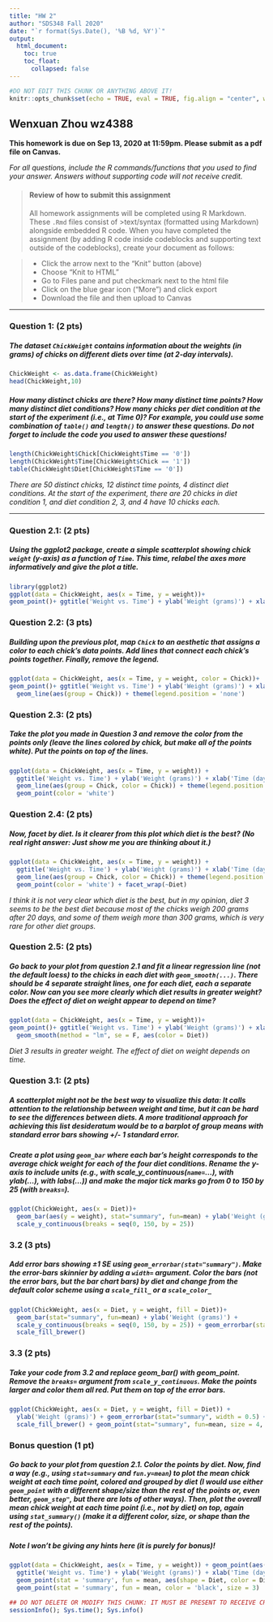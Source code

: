 ```yaml
---
title: "HW 2"
author: "SDS348 Fall 2020"
date: "`r format(Sys.Date(), '%B %d, %Y')`"
output:
  html_document:
    toc: true
    toc_float:
      collapsed: false
---
```


```r
#DO NOT EDIT THIS CHUNK OR ANYTHING ABOVE IT!
knitr::opts_chunk$set(echo = TRUE, eval = TRUE, fig.align = "center", warning = F, message = F, tidy=T, tidy.opts=list(width.cutoff=50))
```

## Wenxuan Zhou wz4388

**This homework is due on Sep 13, 2020 at 11:59pm. Please submit as a pdf file on Canvas.**

*For all questions, include the R commands/functions that you used to find your answer. Answers without supporting code will not receive credit.*

> #### Review of how to submit this assignment
>All homework assignments will be completed using R Markdown. These `.Rmd` files consist of >text/syntax (formatted using Markdown) alongside embedded R code. 
>When you have completed the assignment (by adding R code inside codeblocks and supporting text outside of the codeblocks), create your document as follows:

> - Click the arrow next to the "Knit" button (above) 
> - Choose "Knit to HTML"
> - Go to Files pane and put checkmark next to the html file
> - Click on the blue gear icon ("More") and click export
> - Download the file and then upload to Canvas

---

### Question 1: (2 pts)

##### The dataset `ChickWeight` contains information about the weights (in grams) of chicks on different diets over time (at 2-day intervals).

```R
ChickWeight <- as.data.frame(ChickWeight)
head(ChickWeight,10)
```

##### How many distinct chicks are there? How many distinct time points? How many distinct diet conditions? How many chicks per diet condition at the start of the experiment (i.e., at Time 0)? For example, you could use some combination of `table()` and `length()` to answer these questions. *Do not forget to include the code you used to answer these questions!*

```R
length(ChickWeight$Chick[ChickWeight$Time == '0'])
length(ChickWeight$Time[ChickWeight$Chick == '1'])
table(ChickWeight$Diet[ChickWeight$Time == '0'])
```

*There are 50 distinct chicks, 12 distinct time points, 4 distinct diet conditions. At the start of the experiment, there are 20 chicks in diet condition 1, and diet condition 2, 3, and 4 have 10 chicks each.*

---

### Question 2.1: (2 pts)

##### Using the ggplot2 package, create a simple scatterplot showing chick `weight` (y-axis) as a function of `Time`. This time, relabel the axes more informatively and give the plot a title.

```R
library(ggplot2)
ggplot(data = ChickWeight, aes(x = Time, y = weight))+ 
geom_point()+ ggtitle('Weight vs. Time') + ylab('Weight (grams)') + xlab('Time (days)')
```


### Question 2.2: (3 pts)

##### Building upon the previous plot, map `Chick` to an aesthetic that assigns a color to each chick's data points. Add lines that connect each chick's points together. Finally, remove the legend.

```R
ggplot(data = ChickWeight, aes(x = Time, y = weight, color = Chick))+ 
geom_point()+ ggtitle('Weight vs. Time') + ylab('Weight (grams)') + xlab('Time (days)') + 
  geom_line(aes(group = Chick)) + theme(legend.position = 'none')
```


### Question 2.3: (2 pts)

##### Take the plot you made in Question 3 and remove the color from the points only (leave the lines colored by chick, but make all of the points white). Put the points *on top of* the lines.

```R
ggplot(data = ChickWeight, aes(x = Time, y = weight)) + 
  ggtitle('Weight vs. Time') + ylab('Weight (grams)') + xlab('Time (days)') + 
  geom_line(aes(group = Chick, color = Chick)) + theme(legend.position = 'none') + 
  geom_point(color = 'white')
```

### Question 2.4: (2 pts)

##### Now, facet by diet. Is it clearer from this plot which diet is the best? (No real right answer: Just show me you are thinking about it.)

```R
ggplot(data = ChickWeight, aes(x = Time, y = weight)) + 
  ggtitle('Weight vs. Time') + ylab('Weight (grams)') + xlab('Time (days)') + 
  geom_line(aes(group = Chick, color = Chick)) + theme(legend.position = 'none') + 
  geom_point(color = 'white') + facet_wrap(~Diet)
```

*I think it is not very clear which diet is the best, but in my opinion, diet 3 seems to be the best diet because most of the chicks weigh 200 grams after 20 days, and some of them weigh more than 300 grams, which is very rare for other diet groups. *


### Question 2.5: (2 pts)

##### Go back to your plot from question 2.1 and fit a *linear regression line* (not the default *loess*) to the chicks in each diet with `geom_smooth(...)`. There should be 4 separate straight lines, one for each diet, each a separate color. Now can you see more clearly which diet results in greater weight? Does the effect of diet on weight appear to depend on time?

```R
ggplot(data = ChickWeight, aes(x = Time, y = weight))+ 
geom_point()+ ggtitle('Weight vs. Time') + ylab('Weight (grams)') + xlab('Time (days)') +
  geom_smooth(method = "lm", se = F, aes(color = Diet))
```

*Diet 3 results in greater weight. The effect of diet on weight depends on time. *

### Question 3.1: (2 pts)

##### A scatterplot might not be the best way to visualize this data: It calls attention to the relationship between weight and time, but it can be hard to see the differences between diets. A more traditional approach for achieving this list desideratum would be to a barplot of group means with standard error bars showing +/- 1 standard error.

##### Create a plot using `geom_bar` where each bar's height corresponds to the average chick weight for each of the four diet conditions. Rename the y-axis to include units (e.g., with scale_y_continuous(`name=`...), with ylab(...), with labs(...)) and make the major tick marks go from 0 to 150 by 25 (with `breaks=`).


```R
ggplot(ChickWeight, aes(x = Diet))+
  geom_bar(aes(y = weight), stat="summary", fun=mean) + ylab('Weight (grams)') +
  scale_y_continuous(breaks = seq(0, 150, by = 25))
```


### 3.2 (3 pts)

##### Add error bars showing $\pm 1\ SE$ using `geom_errorbar(stat="summary")`. Make the error-bars skinnier by adding a `width=` argument. Color the bars (not the error bars, but the bar chart bars) by diet and change from the default color scheme using a `scale_fill_` or a `scale_color_` 

```R
ggplot(ChickWeight, aes(x = Diet, y = weight, fill = Diet))+
  geom_bar(stat="summary", fun=mean) + ylab('Weight (grams)') +
  scale_y_continuous(breaks = seq(0, 150, by = 25)) + geom_errorbar(stat="summary", width = 0.5) + 
  scale_fill_brewer()
```

### 3.3 (2 pts)

##### Take your code from 3.2 and replace geom_bar() with geom_point. Remove the `breaks=` argument from `scale_y_continuous`. Make the points larger and color them all red. Put them *on top of* the error bars.

```R
ggplot(ChickWeight, aes(x = Diet, y = weight, fill = Diet)) + 
  ylab('Weight (grams)') + geom_errorbar(stat="summary", width = 0.5) + 
  scale_fill_brewer() + geom_point(stat="summary", fun=mean, size = 4, color = 'red')
```


### Bonus question (1 pt)

##### Go back to your plot from question 2.1. Color the points by diet. Now, find a way (e.g., using `stat=summary` and `fun.y=mean`) to plot the mean chick weight at each time point, colored and grouped by diet (I would use either `geom_point` with a different shape/size than the rest of the points or, even better, `geom_step"`, but there are lots of other ways). Then, plot the *overall* mean chick weight at each time point (i.e., not by diet) on top, again using `stat_summary()` (make it a different color, size, or shape than the rest of the points).

##### Note I won't be giving any hints here (it is purely for bonus)!

```R
ggplot(data = ChickWeight, aes(x = Time, y = weight)) + geom_point(aes(color = Diet)) + 
  ggtitle('Weight vs. Time') + ylab('Weight (grams)') + xlab('Time (days)') +
  geom_point(stat = 'summary', fun = mean, aes(shape = Diet, color = Diet), size = 4) +
  geom_point(stat = 'summary', fun = mean, color = 'black', size = 3)
```


```R
## DO NOT DELETE OR MODIFY THIS CHUNK: IT MUST BE PRESENT TO RECEIVE CREDIT FOR THE ASSIGNMENT
sessionInfo(); Sys.time(); Sys.info()
```